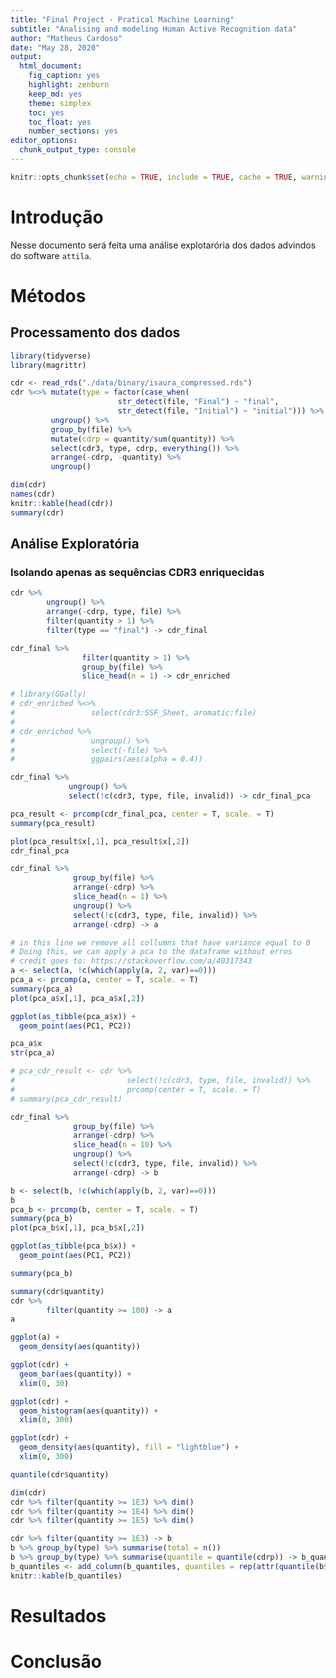 ```yaml
---
title: "Final Project - Pratical Machine Learning" 
subtitle: "Analising and modeling Human Active Recognition data"
author: "Matheus Cardoso"
date: "May 28, 2020"
output: 
  html_document: 
    fig_caption: yes
    highlight: zenburn
    keep_md: yes
    theme: simplex
    toc: yes
    toc_float: yes
    number_sections: yes
editor_options: 
  chunk_output_type: console
---
```


```r
knitr::opts_chunk$set(echo = TRUE, include = TRUE, cache = TRUE, warning = FALSE, message = FALSE)
```

# Introdução

Nesse documento será feita uma análise explotarória dos dados advindos do software `attila`.

# Métodos

## Processamento dos dados

```r
library(tidyverse)
library(magrittr)

cdr <- read_rds("./data/binary/isaura_compressed.rds")
cdr %<>% mutate(type = factor(case_when(
                        str_detect(file, "Final") ~ "final",
                        str_detect(file, "Initial") ~ "initial"))) %>% 
         ungroup() %>% 
         group_by(file) %>% 
         mutate(cdrp = quantity/sum(quantity)) %>% 
         select(cdr3, type, cdrp, everything()) %>% 
         arrange(-cdrp, -quantity) %>% 
         ungroup()

dim(cdr)
names(cdr)
knitr::kable(head(cdr))
summary(cdr)
```

## Análise Exploratória

### Isolando apenas as sequências CDR3 enriquecidas

```r
cdr %>%
        ungroup() %>% 
        arrange(-cdrp, type, file) %>% 
        filter(quantity > 1) %>% 
        filter(type == "final") -> cdr_final

cdr_final %>% 
                filter(quantity > 1) %>% 
                group_by(file) %>% 
                slice_head(n = 1) -> cdr_enriched

# library(GGally)
# cdr_enriched %<>%
#                 select(cdr3:SSF_Sheet, aromatic:file)
# 
# cdr_enriched %>%
#                 ungroup() %>% 
#                 select(-file) %>% 
#                 ggpairs(aes(alpha = 0.4))
```

```r
cdr_final %>% 
             ungroup() %>% 
             select(!c(cdr3, type, file, invalid)) -> cdr_final_pca

pca_result <- prcomp(cdr_final_pca, center = T, scale. = T)
summary(pca_result)

plot(pca_result$x[,1], pca_result$x[,2])
cdr_final_pca

cdr_final %>% 
              group_by(file) %>% 
              arrange(-cdrp) %>% 
              slice_head(n = 1) %>% 
              ungroup() %>% 
              select(!c(cdr3, type, file, invalid)) %>% 
              arrange(-cdrp) -> a

# in this line we remove all collumns that have variance equal to 0
# Doing this, we can apply a pca to the dataframe without erros
# credit goes to: https://stackoverflow.com/a/40317343
a <- select(a, !c(which(apply(a, 2, var)==0)))
pca_a <- prcomp(a, center = T, scale. = T)
summary(pca_a)
plot(pca_a$x[,1], pca_a$x[,2])

ggplot(as_tibble(pca_a$x)) +
  geom_point(aes(PC1, PC2))

pca_a$x
str(pca_a)

# pca_cdr_result <- cdr %>%
#                         select(!c(cdr3, type, file, invalid)) %>% 
#                         prcomp(center = T, scale. = T)
# summary(pca_cdr_result)
```

```r
cdr_final %>% 
              group_by(file) %>% 
              arrange(-cdrp) %>% 
              slice_head(n = 10) %>% 
              ungroup() %>% 
              select(!c(cdr3, type, file, invalid)) %>% 
              arrange(-cdrp) -> b

b <- select(b, !c(which(apply(b, 2, var)==0)))
b
pca_b <- prcomp(b, center = T, scale. = T)
summary(pca_b)
plot(pca_b$x[,1], pca_b$x[,2])

ggplot(as_tibble(pca_b$x)) +
  geom_point(aes(PC1, PC2))

summary(pca_b)
```

```r
summary(cdr$quantity)
cdr %>% 
        filter(quantity >= 100) -> a
a

ggplot(a) +
  geom_density(aes(quantity))

ggplot(cdr) +
  geom_bar(aes(quantity)) +
  xlim(0, 30)

ggplot(cdr) +
  geom_histogram(aes(quantity)) +
  xlim(0, 300)

ggplot(cdr) +
  geom_density(aes(quantity), fill = "lightblue") +
  xlim(0, 300)

quantile(cdr$quantity)

dim(cdr)
cdr %>% filter(quantity >= 1E3) %>% dim()
cdr %>% filter(quantity >= 1E4) %>% dim()
cdr %>% filter(quantity >= 1E5) %>% dim()

cdr %>% filter(quantity >= 1E3) -> b
b %>% group_by(type) %>% summarise(total = n())
b %>% group_by(type) %>% summarise(quantile = quantile(cdrp)) -> b_quantiles
b_quantiles <- add_column(b_quantiles, quantiles = rep(attr(quantile(b$quantity), "names"), 2))
knitr::kable(b_quantiles)
```

# Resultados

# Conclusão
